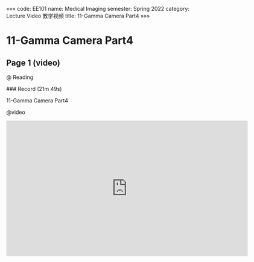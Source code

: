 «««
code: EE101
name: Medical Imaging
semester: Spring 2022
category: Lecture Video 教学视频
title: 11-Gamma Camera Part4
»»»

# 11-Gamma Camera Part4

## Page 1 (video)

@ Reading

<div class="markdown-body">
### Record (21m 49s)

11-Gamma Camera Part4
</div>

@video

<iframe src="https://sbbrisk.com/e/svl8bsuowtjw.html" frameborder=0 marginwidth=0 marginheight=0 scrolling=no width=640 height=360 allowfullscreen></iframe>

